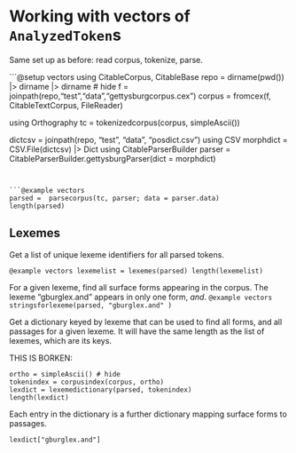 # Working with vectors of `AnalyzedToken`s


Same set up as before: read corpus, tokenize, parse.

```@setup vectors
using CitableCorpus, CitableBase
repo = dirname(pwd()) |> dirname |> dirname # hide
f = joinpath(repo,"test","data","gettysburgcorpus.cex") 
corpus = fromcex(f, CitableTextCorpus, FileReader)

using Orthography
tc = tokenizedcorpus(corpus, simpleAscii())

dictcsv = joinpath(repo, "test", "data", "posdict.csv") 
using CSV
morphdict = CSV.File(dictcsv) |> Dict
using CitableParserBuilder
parser = CitableParserBuilder.gettysburgParser(dict = morphdict)
```


```@example vectors
parsed =  parsecorpus(tc, parser; data = parser.data)
length(parsed)
```


## Lexemes

Get a list of unique lexeme identifiers for all parsed tokens.

```@example vectors
lexemelist = lexemes(parsed)
length(lexemelist)
```

For a given lexeme, find all surface forms appearing in the corpus.  The lexeme "gburglex.and" appears in only one form, *and*.
```@example vectors
stringsforlexeme(parsed, "gburglex.and" )
```

Get a dictionary keyed by lexeme that can be used to find all forms, and all passages
for a given lexeme.  It will have the same length as the list of lexemes, which are its keys.


THIS IS BORKEN:

```
ortho = simpleAscii() # hide
tokenindex = corpusindex(corpus, ortho)
lexdict = lexemedictionary(parsed, tokenindex)
length(lexdict)
```

Each entry in the dictionary is a further dictionary mapping surface forms to passages.

```
lexdict["gburglex.and"]
```
